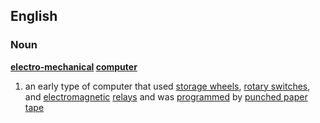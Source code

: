 ==English==
===Noun===
'''[[electro-]][[mechanical]] [[computer]]'''
# an early type of computer that used [[storage wheel]]s, [[rotary switch]]es, and [[electromagnetic]] [[relay]]s and was [[programmed]] by [[punched paper tape]]